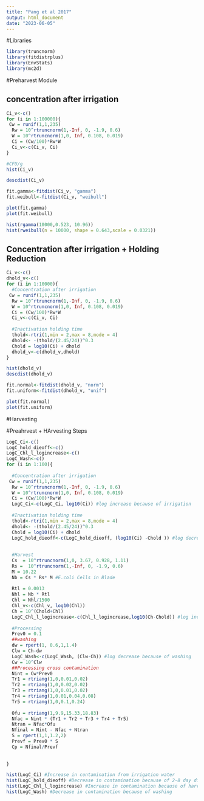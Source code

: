 ```yaml
---
title: "Pang et al 2017"
output: html_document
date: "2023-06-05"
---
```

#Libraries
```r
library(truncnorm)
library(fitdistrplus)
library(EnvStats)
library(mc2d)
```


#Preharvest Module

## concentration after irrigation
```r
Ci_v<-c()
for (i in 1:100000){
 Cw = runif(1,1,235)
  Rw = 10^rtruncnorm(1,-Inf, 0, -1.9, 0.6)
  W = 10^rtruncnorm(1,0, Inf, 0.108, 0.019)
  Ci = (Cw/100)*Rw*W 
  Ci_v<-c(Ci_v, Ci)
}

#CFU/g
hist(Ci_v) 

descdist(Ci_v)

fit.gamma<-fitdist(Ci_v, "gamma")
fit.weibull<-fitdist(Ci_v, "weibull")

plot(fit.gamma)
plot(fit.weibull)

hist(rgamma(10000,0.523, 10.96))
hist(rweibull(n = 10000, shape = 0.643,scale = 0.0321))
```

## Concentration after irrigation + Holding Reduction

```r
Ci_v<-c()
dhold_v<-c()
for (i in 1:10000){
  #Concentration after irrigation
 Cw = runif(1,1,235)
  Rw = 10^rtruncnorm(1,-Inf, 0, -1.9, 0.6)
  W = 10^rtruncnorm(1,0, Inf, 0.108, 0.019)
  Ci = (Cw/100)*Rw*W 
  Ci_v<-c(Ci_v, Ci)
  
  #Inactivation holding time
  thold<-rtri(1,min = 2,max = 8,mode = 4)
  dhold<- -(thold/(2.45/24))^0.3
  Chold = log10(Ci) + dhold
  dhold_v<-c(dhold_v,dhold)
}

hist(dhold_v)
descdist(dhold_v)

fit.normal<-fitdist(dhold_v, "norm")
fit.uniform<-fitdist(dhold_v, "unif")

plot(fit.normal)
plot(fit.uniform)
```
#Harvesting

#Preahrvest + HArvesting Steps
```r
LogC_Ci<-c()
LogC_hold_dieoff<-c()
LogC_Chl_l_logincrease<-c()
LogC_Wash<-c()
for (i in 1:100){
  
  #Concentration after irrigation
 Cw = runif(1,1,235)
  Rw = 10^rtruncnorm(1,-Inf, 0, -1.9, 0.6)
  W = 10^rtruncnorm(1,0, Inf, 0.108, 0.019)
  Ci = (Cw/100)*Rw*W 
  LogC_Ci<-c(LogC_Ci, log10(Ci)) #log increase because of irrigation
  
  #Inactivation holding time
  thold<-rtri(1,min = 2,max = 8,mode = 4)
  dhold<- -(thold/(2.45/24))^0.3
  Chold = log10(Ci) + dhold
  LogC_hold_dieoff<-c(LogC_hold_dieoff, (log10(Ci) -Chold )) #log decrease because of holding
  
  
  #Harvest
  Cs  = 10^rtruncnorm(1,0, 3.67, 0.928, 1.11)
  Rs =  10^rtruncnorm(1,-Inf, 0, -1.9, 0.6)
  M = 10.22
  Nb = Cs * Rs* M #E.coli Cells in Blade
  
  Rtl = 0.0013
  Nhl = Nb * Rtl
  Chl = Nhl/1500
  Chl_v<-c(Chl_v, log10(Chl))
  Ch = 10^(Chold+Chl)
  LogC_Chl_l_logincrease<-c(Chl_l_logincrease,log10(Ch-Chold)) #log increase for soil cross contamination
  
  #Processing
  Prev0 = 0.1
  ##washing
  dw = rpert(1, 0.6,1,1.4)
  Clw = Ch-dw 
  LogC_Wash<-c(LogC_Wash, (Clw-Ch)) #log decrease because of washing
  Cw = 10^Clw
  ##Processing cross contamination
  Nint = Cw*Prev0
  Tr1 = rtriang(1,0,0.01,0.02)
  Tr2 = rtriang(1,0,0.02,0.02)
  Tr3 = rtriang(1,0,0.01,0.02)
  Tr4 = rtriang(1,0.01,0.04,0.08)
  Tr5 = rtriang(1,0,0.1,0.24)
  
  Ofu = rtriang(1,9.9,15.33,18.83)
  Nfac = Nint * (Tr1 + Tr2 + Tr3 + Tr4 + Tr5)
  Ntran = Nfac*Ofu
  Nfinal = Nint - Nfac + Ntran
  S = rpert(1,1,1.2,2)
  Prevf = Prev0 * S
  Cp = Nfinal/Prevf
  
  
}

hist(LogC_Ci) #Increase in contamination from irrigation water
hist(LogC_hold_dieoff) #Decrease in contamination because of 2-8 day die off
hist(LogC_Chl_l_logincrease) #Increase in contamination because of harvest cross-contamination
hist(LogC_Wash) #Decrease in contamination because of washing



```

